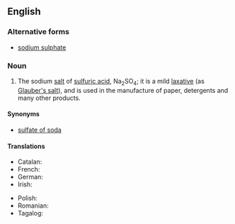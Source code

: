 ==English==
{{wikipedia}}

===Alternative forms===
* [[sodium sulphate]]

===Noun===
{{en-noun|-}}

# {{lb|en|inorganic compound}} The sodium [[salt]] of [[sulfuric acid]], Na<sub>2</sub>SO<sub>4</sub>; it is a mild [[laxative]] (as [[Glauber's salt]]), and is used in the manufacture of paper, detergents and many other products.

====Synonyms====
* [[sulfate of soda]]

====Translations====
{{trans-top|Na<sub>2</sub>SO<sub>4</sub>}}
* Catalan: {{t|ca|sulfat de sodi|m}}
* French: {{t|fr|sulfate de sodium|m}}
* German: {{t+|de|Natriumsulfat|n}}
* Irish: {{t|ga|sulfáit sóidiam|f}}
{{trans-mid}}
* Polish: {{t|pl|siarczan sodu|m}}
* Romanian: {{t+|ro|sulfat de sodiu|m}}
* Tagalog: {{t|tl|sodyum sulpat}}
{{trans-bottom}}
